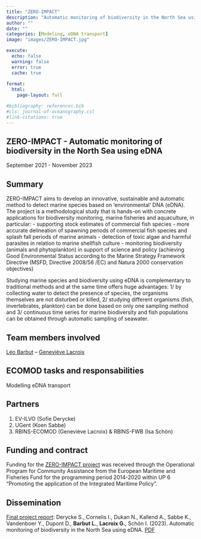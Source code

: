 ```yaml
---
title: "ZERO-IMPACT"
description: "Automatic monitoring of biodiversity in the North Sea using eDNA"
author: ""
date: ""
categories: [Modeling, eDNA transport]
image: "images/ZERO-IMPACT.jpg"

execute:
  echo: false
  warning: false
  error: true
  cache: true
  
format: 
  html:
    page-layout: full

#bibliography: references.bib
#cls: journal-of-oceanography.csl
#link-citations: true
---
```


## ZERO-IMPACT - Automatic monitoring of biodiversity in the North Sea using eDNA

September 2021 - November 2023

## Summary

ZERO-IMPACT aims to develop an innovative, sustainable and automatic method to detect marine species based on ‘environmental’ DNA (eDNA). The project is a methodological study that is hands-on with concrete applications for biodiversity monitoring, marine fisheries and aquaculture, in particular:
- supporting stock estimates of commercial fish species
- more accurate delineation of spawning periods of commercial fish species and splash fall periods of marine animals
- detection of toxic algae and harmful parasites in relation to marine shellfish culture
- monitoring biodiversity (animals and phytoplankton) in support of science and policy (achieving Good Environmental Status according to the Marine Strategy Framework Directive (MSFD, Directive 2008/56 /EC) and Natura 2000 conservation objectives)

Studying marine species and biodiversity using eDNA is complementary to traditional methods and at the same time offers huge advantages: 1/ by collecting water to detect the presence of species, the organisms themselves are not disturbed or killed, 2/ studying different organisms (fish, invertebrates, plankton) can be done based on only one sampling method and 3/ continuous time series for marine biodiversity and fish populations can be obtained through automatic sampling of seawater.

## Team members involved

[Léo Barbut](/posts/members/LB) -- [Geneviève Lacroix](/posts/members/GL)

## ECOMOD tasks and responsabilities

Modelling eDNA transport

## Partners

1. EV-ILVO (Sofie Derycke)
2. UGent (Koen Sabbe)
3. RBINS-ECOMOD (Geneviève Lacroix) & RBINS-FWB (Isa Schön)

## Funding and contract
Funding for the [ZERO-IMPACT project](https://ilvo.vlaanderen.be/en/news/automatic-monitoring-of-biodiversity-in-the-north-sea-edna-is-the-key#:~:text=ZERO-IMPACT%20aims%20to%20develop%20an%20innovative%2C%20sustainable%20and,find%20out%20exactly%20when%20certain%20fish%20species%20spawn) was received through the Operational Program for Community Assistance from the European Maritime and Fisheries Fund for the programming period 2014-2020 within UP 6 "Promoting the application of the Integrated Maritime Policy ".

## Dissemination
[Final project report](https://pureportal.ilvo.be/en/publications/automatic-monitoring-of-biodiversity-in-the-north-sea-using-edna): 
Derycke S., Cornelis I., Dukan N., Kallend A., Sabbe K., Vandenboer Y., Dupont D., **Barbut L.**, **Lacroix G.**, Schön I. (2023). Automatic monitoring of biodiversity in the North Sea using eDNA. [PDF](https://pure.ilvo.be/ws/portalfiles/portal/36820130/Zero_impact_Report_12012023.pdf)


